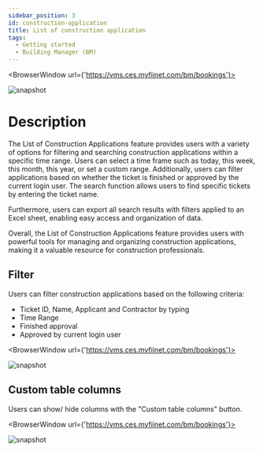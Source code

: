 ---
sidebar_position: 3
id: construction-application
title: List of construction application
tags:
  - Getting started
  - Building Manager (BM)
---


<BrowserWindow url={'https://vms.ces.myfiinet.com/bm/bookings'}>

![snapshot](/assets/bm/bm-construction-application-zh-hant.png)

</BrowserWindow>

# Description

The List of Construction Applications feature provides users with a variety of options for filtering and searching construction applications within a specific time range. Users can select a time frame such as today, this week, this month, this year, or set a custom range. Additionally, users can filter applications based on whether the ticket is finished or approved by the current login user. The search function allows users to find specific tickets by entering the ticket name.

Furthermore, users can export all search results with filters applied to an Excel sheet, enabling easy access and organization of data.

Overall, the List of Construction Applications feature provides users with powerful tools for managing and organizing construction applications, making it a valuable resource for construction professionals.

## Filter

Users can filter construction applications based on the following criteria:

- Ticket ID, Name, Applicant and Contractor by typing
- Time Range
- Finished approval
- Approved by current login user

<BrowserWindow url={'https://vms.ces.myfiinet.com/bm/bookings'}>

![snapshot](/assets/bm/bm-construction-application-filter-zh-hant.png)

</BrowserWindow>

## Custom table columns

Users can show/ hide columns with the "Custom table columns" button.

<BrowserWindow url={'https://vms.ces.myfiinet.com/bm/bookings'}>

![snapshot](/assets/bm/bm-construction-application-custom-col-zh-hant.png)

</BrowserWindow>
